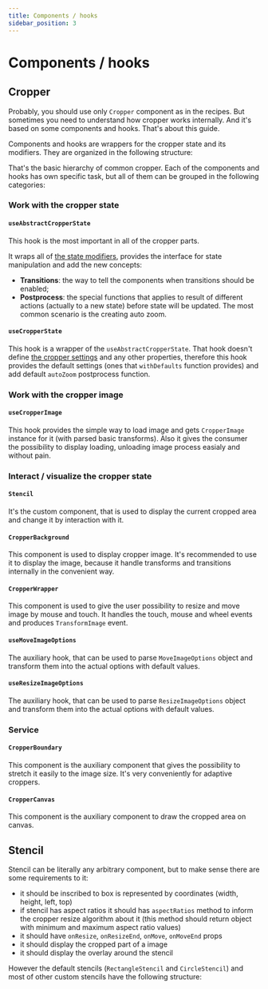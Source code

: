 ```yaml
---
title: Components / hooks
sidebar_position: 3
---
```



# Components / hooks

## Cropper

Probably, you should use only `Cropper` component as in the recipes. But sometimes you need to understand how cropper works internally.
And it's based on some components and hooks. That's about this guide.

Components and hooks are wrappers for the cropper state and its modifiers. They are organized in the following structure:

<ComponentsHierarchy/>

That's the basic hierarchy of common cropper. Each of the components and hooks has own specific task, but all of them can be grouped in the following categories:

### Work with the cropper state

#### `useAbstractCropperState`

This hook is the most important in all of the cropper parts.

It wraps all of [the state modifiers](test), provides the interface for state manipulation and add the new concepts:
- **Transitions**: the way to tell the components when transitions should be enabled;
- **Postprocess**: the special functions that applies to result of different actions (actually to a new state) before state will be updated. The most common scenario is the creating auto zoom.


#### `useCropperState`

This hook is a wrapper of the `useAbstractCropperState`. That hook doesn't define [the cropper settings](any) and any other
properties, therefore this hook provides the default settings (ones that `withDefaults` function provides) and add default `autoZoom` postprocess function.

### Work with the cropper image

#### `useCropperImage`

This hook provides the simple way to load image and gets `CropperImage` instance for it (with parsed basic transforms). Also it gives the consumer
the possibility to display loading, unloading image process easialy and without pain.

### Interact / visualize the cropper state

#### `Stencil`

It's the custom component, that is used to display the current cropped area and change it by interaction with it.

#### `CropperBackground`

This component is used to display cropper image. It's recommended to use it to display the image, because it handle transforms and transitions
internally in the convenient way.

#### `CropperWrapper`

This component is used to give the user possibility to resize and move image by mouse and touch. It handles the touch, mouse and wheel events and produces
`TransformImage` event.

#### `useMoveImageOptions`

The auxiliary hook, that can be used to parse `MoveImageOptions` object and transform them into the actual options with default values.

#### `useResizeImageOptions`

The auxiliary hook, that can be used to parse `ResizeImageOptions` object and transform them into the actual options with default values.

### Service

#### `CropperBoundary`

This component is the auxiliary component that gives the possibility to stretch it easily to the image size. It's very conveniently for
adaptive croppers.

#### `CropperCanvas`

This component is the auxiliary component to draw the cropped area on canvas.

## Stencil

Stencil can be literally any arbitrary component, but to make sense there are some requirements to it:

- it should be inscribed to box is represented by coordinates (width, height, left, top)
- if stencil has aspect ratios it should has `aspectRatios` method to inform the cropper resize algorithm about it (this method should return object with minimum and maximum aspect ratio values)
- it should have `onResize`, `onResizeEnd`, `onMove`, `onMoveEnd` props
- it should display the cropped part of a image
- it should display the overlay around the stencil

However the default stencils (`RectangleStencil` and `CircleStencil`) and most of other custom stencils have the following structure:

<StencilHierarchy/>
